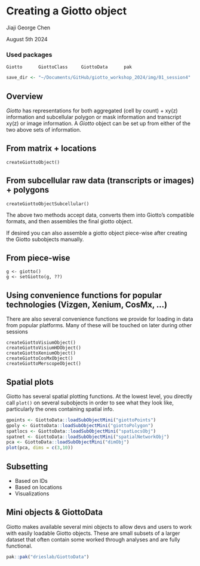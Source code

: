 # Creating a Giotto object

Jiaji George Chen

August 5th 2024

### Used packages
```
Giotto      GiottoClass     GiottoData      pak
```

```r
save_dir <- "~/Documents/GitHub/giotto_workshop_2024/img/01_session4"
```

## Overview

*Giotto* has representations for both aggregated (cell by count) + xy(z) 
information and subcellular polygon or mask information and transcript xy(z)
or image information. A *Giotto* object can be set up from either of the two
above sets of information.

## From matrix + locations

```
createGiottoObject()
```

## From subcellular raw data (transcripts or images) + polygons

```
createGiottoObjectSubcellular()
```

The above two methods accept data, converts them into Giotto's compatible
formats, and then assembles the final giotto object.

If desired you can also assemble a giotto object piece-wise after creating
the Giotto subobjects manually.

## From piece-wise

```
g <- giotto()
g <- setGiotto(g, ??)
```

## Using convenience functions for popular technologies (Vizgen, Xenium, CosMx, …)

There are also several convenience functions we provide for loading in data
from popular platforms. Many of these will be touched on later during other
sessions
```
createGiottoVisiumObject()
createGiottoVisiumHDObject()
createGiottoXeniumObject()
createGiottoCosMxObject()
createGiottoMerscopeObject()
```

## Spatial plots

Giotto has several spatial plotting functions.
At the lowest level, you directly call `plot()` on several subobjects in order
to see what they look like, particularly the ones containing spatial info.

```r
gpoints <- GiottoData::loadSubObjectMini("giottoPoints")
gpoly <- GiottoData::loadSubObjectMini("giottoPolygon")
spatlocs <- GiottoData::loadSubObjectMini("spatLocsObj")
spatnet <- GiottoData::loadSubObjectMini("spatialNetworkObj")
pca <- GiottoData::loadSubObjectMini("dimObj")
plot(pca, dims = c(3,10))
```

## Subsetting

-   Based on IDs
-   Based on locations
-   Visualizations



## Mini objects & GiottoData

Giotto makes available several mini objects to allow devs and users to work
with easily loadable Giotto objects. These are small subsets of a larger
dataset that often contain some worked through analyses and are fully functional.
```r
pak::pak("drieslab/GiottoData")
```


